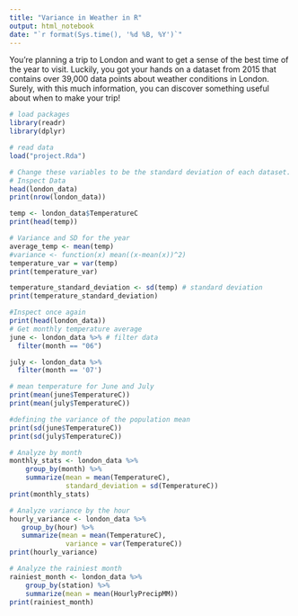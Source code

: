 ```yaml
---
title: "Variance in Weather in R"
output: html_notebook
date: "`r format(Sys.time(), '%d %B, %Y')`"
---
```


You’re planning a trip to London and want to get a sense of the best time of the year to visit. Luckily, you got your hands on a dataset from 2015 that contains over 39,000 data points about weather conditions in London. Surely, with this much information, you can discover something useful about when to make your trip!

```r
# load packages
library(readr)
library(dplyr)
```

```r
# read data
load("project.Rda")
```

```r
# Change these variables to be the standard deviation of each dataset.
# Inspect Data
head(london_data)
print(nrow(london_data))

temp <- london_data$TemperatureC
print(head(temp))

# Variance and SD for the year
average_temp <- mean(temp)
#variance <- function(x) mean((x-mean(x))^2)
temperature_var = var(temp)
print(temperature_var)

temperature_standard_deviation <- sd(temp) # standard deviation
print(temperature_standard_deviation) 

#Inspect once again
print(head(london_data))
# Get monthly temperature average
june <- london_data %>% # filter data
  filter(month == "06")

july <- london_data %>% 
  filter(month == '07')

# mean temperature for June and July
print(mean(june$TemperatureC))
print(mean(july$TemperatureC))

#defining the variance of the population mean 
print(sd(june$TemperatureC))
print(sd(july$TemperatureC))

# Analyze by month
monthly_stats <- london_data %>%
    group_by(month) %>%
    summarize(mean = mean(TemperatureC),
              standard_deviation = sd(TemperatureC))
print(monthly_stats)

# Analyze variance by the hour
hourly_variance <- london_data %>% 
   group_by(hour) %>%
   summarize(mean = mean(TemperatureC), 
              variance = var(TemperatureC))
print(hourly_variance)

# Analyze the rainiest month
rainiest_month <- london_data %>% 
    group_by(station) %>%
    summarize(mean = mean(HourlyPrecipMM))
print(rainiest_month)
```


